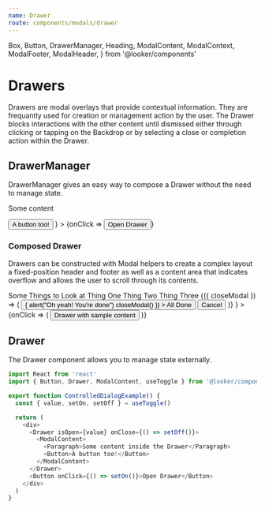 ```yaml
---
name: Drawer
route: components/modals/drawer
---
```


  Box,
  Button,
  DrawerManager,
  Heading,
  ModalContent,
  ModalContext,
  ModalFooter,
  ModalHeader,
} from '@looker/components'

# Drawers

Drawers are modal overlays that provide contextual information. They are frequantly used for creation or management action by the user. The Drawer blocks interactions with the other content until dismissed either through clicking or tapping on the Backdrop or by selecting a close or completion action within the Drawer.

## DrawerManager

<ComponentDetail of="DrawerManager" github="Modal/Drawer/DrawerManager" />

DrawerManager gives an easy way to compose a Drawer without the need to manage state.

<Playground>
  <DrawerManager
    content={
      <ModalContent>
        <p>Some content</p>
        <Button>A button too!</Button>
      </ModalContent>
    }
  >
    {onClick => <Button onClick={onClick}>Open Drawer</Button>}
  </DrawerManager>
</Playground>

### Composed Drawer

Drawers can be constructed with Modal helpers to create a complex layout a fixed-position header and footer as well as a content area that indicates overflow and allows the user to scroll through its contents.

<Playground>
  <DrawerManager
    content={
      <React.Fragment>
        <ModalHeader>
          <Heading>Some Things to Look at</Heading>
        </ModalHeader>
        <ModalContent>
          <Box height="40vh" bg="lavender" mb="large">
            Thing One
          </Box>
          <Box height="40vh" bg="lavender" mb="large">
            Thing Two
          </Box>
          <Box height="40vh" bg="lavender" mb="large">
            Thing Three
          </Box>
        </ModalContent>
        <ModalContext.Consumer>
          {({ closeModal }) => (
            <ModalFooter>
              <Button
                onClick={() => {
                  alert("Oh yeah! You're done")
                  closeModal()
                }}
              >
                All Done
              </Button>
              <Button onClick={closeModal} variant="transparent">
                Cancel
              </Button>
            </ModalFooter>
          )}
        </ModalContext.Consumer>
      </React.Fragment>
    }
  >
    {onClick => (
      <Button onClick={onClick} variant="outline">
        Drawer with sample content
      </Button>
    )}
  </DrawerManager>
</Playground>

## Drawer

<ComponentDetail of="Drawer" github="Modal/Drawer/Drawer" />

The Drawer component allows you to manage state externally.

```js
import React from 'react'
import { Button, Drawer, ModalContent, useToggle } from '@looker/components'

export function ControlledDialogExample() {
  const { value, setOn, setOff } = useToggle()

  return (
    <div>
      <Drawer isOpen={value} onClose={() => setOff()}>
        <ModalContent>
          <Paragraph>Some content inside the Drawer</Paragraph>
          <Button>A button too!</Button>
        </ModalContent>
      </Drawer>
      <Button onClick={() => setOn()}>Open Drawer</Button>
    </div>
  )
}
```
